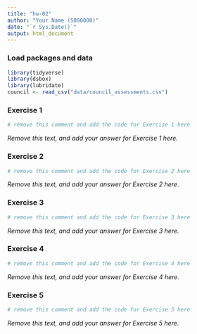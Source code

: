 ```yaml
---
title: "hw-02"
author: "Your Name (S000000)"
date: "`r Sys.Date()`"
output: html_document
---
```


### Load packages and data

```r
library(tidyverse)
library(dsbox)
library(lubridate)
council <- read_csv("data/council_assessments.csv")
```


### Exercise 1

```r
# remove this comment and add the code for Exercise 1 here

```


_Remove this text, and add your answer for Exercise 1 here._

### Exercise 2

```r
# remove this comment and add the code for Exercise 2 here

```


_Remove this text, and add your answer for Exercise 2 here._

### Exercise 3

```r
# remove this comment and add the code for Exercise 3 here

```


_Remove this text, and add your answer for Exercise 3 here._

### Exercise 4

```r
# remove this comment and add the code for Exercise 4 here

```


_Remove this text, and add your answer for Exercise 4 here._

### Exercise 5

```r
# remove this comment and add the code for Exercise 5 here

```


_Remove this text, and add your answer for Exercise 5 here._

